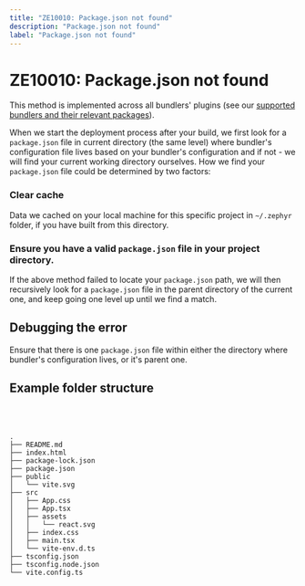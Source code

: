 ```yaml
---
title: "ZE10010: Package.json not found"
description: "Package.json not found"
label: "Package.json not found"
---
```



# ZE10010: Package.json not found

This method is implemented across all bundlers' plugins (see our [supported bundlers and their relevant packages](/supported)).

When we start the deployment process after your build, we first look for a `package.json` file in current directory (the same level) where bundler's configuration file lives based on your bundler's configuration and if not - we will find your current working directory ourselves. How we find your `package.json` file could be determined by two factors:

<Steps>

### Clear cache

Data we cached on your local machine for this specific project in `~/.zephyr` folder, if you have built from this directory.

### Ensure you have a valid `package.json` file in your project directory.

If the above method failed to locate your `package.json` path, we will then recursively look for a `package.json` file in the parent directory of the current one, and keep going one level up until we find a match.

</Steps>

## Debugging the error

Ensure that there is one `package.json` file within either the directory where bundler's configuration lives, or it's parent one.

## Example folder structure

<SourceCode href="https://github.com/ZephyrCloudIO/zephyr-examples/tree/main/examples/react-vite-ts" />

<br />
<br />

```text
.
├── README.md
├── index.html
├── package-lock.json
├── package.json
├── public
│   └── vite.svg
├── src
│   ├── App.css
│   ├── App.tsx
│   ├── assets
│   │   └── react.svg
│   ├── index.css
│   ├── main.tsx
│   └── vite-env.d.ts
├── tsconfig.json
├── tsconfig.node.json
└── vite.config.ts
```
